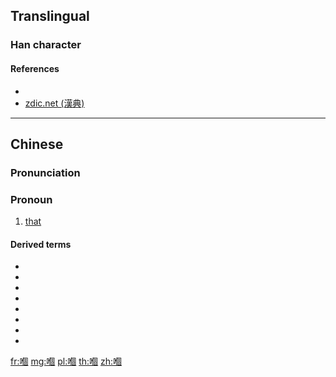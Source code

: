 ==Translingual==

===Han character===
{{Han char|rn=30|rad=口|as=10|sn=13|canj=ROWR|four=66000|ids=⿰口個}}

====References====
* {{Han ref|uh=55F0}}
* [http://www.zdic.net/z/16/js/55F0.htm zdic.net (漢典)]

----

==Chinese==
{{zh-forms|s=𠮶}}

===Pronunciation===
{{zh-pron
|m=gě
|c=go2
|cat=pronoun
}}

===Pronoun===
{{zh-pronoun}}

# {{lb|zh|Cantonese|sort=口10}} [[that]]

====Derived terms====
* {{zh-l|嗰個|that}}
* {{zh-l|嗰啲|those}}
* {{zh-l|嗰便|there}}
* {{zh-l|嗰度|there}}
* {{zh-l|嗰處|there}}
* {{zh-l|嗰次|that time}}
* {{zh-l|嗰陣|at the time}}
* {{zh-l|嗰排|in those days}}

[[fr:嗰]]
[[mg:嗰]]
[[pl:嗰]]
[[th:嗰]]
[[zh:嗰]]